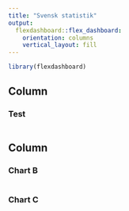```yaml
---
title: "Svensk statistik"
output: 
  flexdashboard::flex_dashboard:
    orientation: columns
    vertical_layout: fill
---
```


```r
library(flexdashboard)
```

Column {data-width=650}
-----------------------------------------------------------------------

### Test

```r

```

Column {data-width=350}
-----------------------------------------------------------------------

### Chart B

```r

```

### Chart C

```r

```

